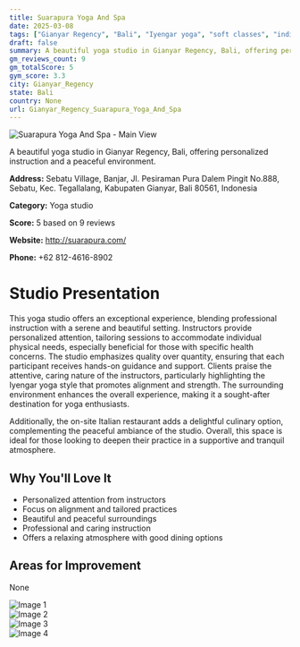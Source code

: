```yaml
---
title: Suarapura Yoga And Spa
date: 2025-03-08
tags: ["Gianyar Regency", "Bali", "Iyengar yoga", "soft classes", "individualized instruction", "serene atmosphere", "Gianyar Regency"]  
draft: false
summary: A beautiful yoga studio in Gianyar Regency, Bali, offering personalized instruction and a peaceful environment.
gm_reviews_count: 9
gm_totalScore: 5
gym_score: 3.3
city: Gianyar_Regency
state: Bali
country: None
url: Gianyar_Regency_Suarapura_Yoga_And_Spa
---
```


<div className="aspect-[16/9] relative my-8">
  <img 
    src="https://lh5.googleusercontent.com/p/AF1QipNttBx01HPg_HaFTYWtZk9FvtRJiZqwkoQk5nHT=w1920-h1080-k-no"
    alt="Suarapura Yoga And Spa - Main View"
    className="object-cover absolute inset-0 w-full h-full rounded-lg"
  />
</div>

A beautiful yoga studio in Gianyar Regency, Bali, offering personalized instruction and a peaceful environment.

**Address:** Sebatu Village, Banjar, Jl. Pesiraman Pura Dalem Pingit No.888, Sebatu, Kec. Tegallalang, Kabupaten Gianyar, Bali 80561, Indonesia

**Category:** Yoga studio

**Score:** 5 based on 9 reviews

**Website:** http://suarapura.com/

**Phone:** +62 812-4616-8902

# Studio Presentation

This yoga studio offers an exceptional experience, blending professional instruction with a serene and beautiful setting. Instructors provide personalized attention, tailoring sessions to accommodate individual physical needs, especially beneficial for those with specific health concerns. The studio emphasizes quality over quantity, ensuring that each participant receives hands-on guidance and support. Clients praise the attentive, caring nature of the instructors, particularly highlighting the Iyengar yoga style that promotes alignment and strength. The surrounding environment enhances the overall experience, making it a sought-after destination for yoga enthusiasts.

Additionally, the on-site Italian restaurant adds a delightful culinary option, complementing the peaceful ambiance of the studio. Overall, this space is ideal for those looking to deepen their practice in a supportive and tranquil atmosphere.

## Why You'll Love It

- Personalized attention from instructors
- Focus on alignment and tailored practices
- Beautiful and peaceful surroundings
- Professional and caring instruction
- Offers a relaxing atmosphere with good dining options

## Areas for Improvement

None

<div className="grid grid-cols-1 xl:grid-cols-2 gap-4 my-8">
<div className="aspect-[4/3] relative"><img src="https://lh3.googleusercontent.com/p/AF1QipMgPm9RTwXUZatDwX6fIAhKKUkNv5jfqkyyYuwd=w1920-h1080-k-no" alt="Image 1" className="object-cover absolute inset-0 w-full h-full rounded-lg" /></div>
<div className="aspect-[4/3] relative"><img src="https://lh3.googleusercontent.com/p/AF1QipNv9E6DfZtvxZPvc0FK3eNLcux3yeTs11fePOWW=w1920-h1080-k-no" alt="Image 2" className="object-cover absolute inset-0 w-full h-full rounded-lg" /></div>
<div className="aspect-[4/3] relative"><img src="https://lh5.googleusercontent.com/p/AF1QipOXZK0Ia5GcZcq2yOzrLA5jdCgiE2LWIWJkYv4J=w1920-h1080-k-no" alt="Image 3" className="object-cover absolute inset-0 w-full h-full rounded-lg" /></div>
<div className="aspect-[4/3] relative"><img src="https://lh5.googleusercontent.com/p/AF1QipOrTqUZ_CU_j_Mic7zNp0y7oLORUGBhKwUmwwLN=w1920-h1080-k-no" alt="Image 4" className="object-cover absolute inset-0 w-full h-full rounded-lg" /></div>
</div>
